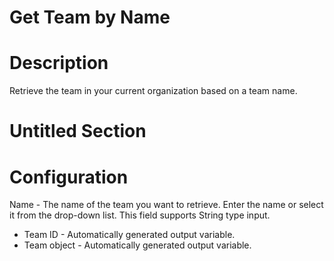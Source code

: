 ﻿# Get Team by Name

# Description

Retrieve the team in your current organization based on a team name.

# Untitled Section

# Configuration

Name - The name of the
                        team you want to retrieve. Enter the name or select it from the drop-down
                        list. This field supports String type input.







* Team ID - Automatically generated output variable.
* Team object - Automatically generated output variable.
